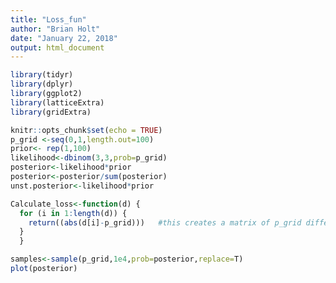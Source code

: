 ```yaml
---
title: "Loss_fun"
author: "Brian Holt"
date: "January 22, 2018"
output: html_document
---
```


```r
library(tidyr)
library(dplyr)
library(ggplot2)
library(latticeExtra)
library(gridExtra)
```


```r
knitr::opts_chunk$set(echo = TRUE)
p_grid <-seq(0,1,length.out=100)
prior<- rep(1,100)
likelihood<-dbinom(3,3,prob=p_grid)
posterior<-likelihood*prior
posterior<-posterior/sum(posterior)
unst.posterior<-likelihood*prior

Calculate_loss<-function(d) {
  for (i in 1:length(d)) {
    return((abs(d[i]-p_grid)))   #this creates a matrix of p_grid differences; diagnol == zero
  } 
  }

samples<-sample(p_grid,1e4,prob=posterior,replace=T)
plot(posterior)

```

